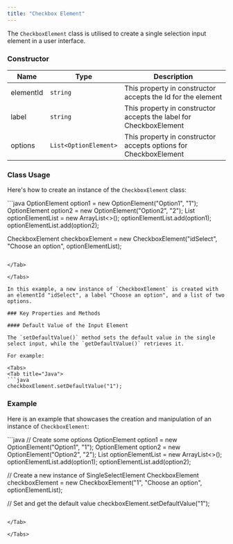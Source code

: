 ```yaml
---
title: "Checkbox Element"
---
```


The `CheckboxElement` class is utilised to create a single selection input element in a user interface.

### Constructor

| Name      | Type                  | Description                                                        |
| --------- | --------------------- | ------------------------------------------------------------------ |
| elementId | `string`              | This property in constructor accepts the Id for the element        |
| label     | `string`              | This property in constructor accepts the label for CheckboxElement |
| options   | `List<OptionElement>` | This property in constructor accepts options for CheckboxElement   |

### Class Usage

Here's how to create an instance of the `CheckboxElement` class:

<Tabs>
<Tab title="Java">
```java
OptionElement option1 = new OptionElement("Option1", "1");
OptionElement option2 = new OptionElement("Option2", "2");
List<OptionElement> optionElementList = new ArrayList<>();
optionElementList.add(option1);
optionElementList.add(option2);

CheckboxElement checkboxElement = new CheckboxElement("idSelect", "Choose an option", optionElementList);
```

</Tab>

</Tabs>

In this example, a new instance of `CheckboxElement` is created with an elementId "idSelect", a label "Choose an option", and a list of two options.

### Key Properties and Methods

#### Default Value of the Input Element

The `setDefaultValue()` method sets the default value in the single select input, while the `getDefaultValue()` retrieves it.

For example:

<Tabs>
<Tab title="Java">
```java
checkboxElement.setDefaultValue("1");
```

</Tab>

</Tabs>

### Example

Here is an example that showcases the creation and manipulation of an instance of `CheckboxElement`:

<Tabs>
<Tab title="Java">
```java
// Create some options
OptionElement option1 = new OptionElement("Option1", "1");
OptionElement option2 = new OptionElement("Option2", "2");
List<OptionElement> optionElementList = new ArrayList<>();
optionElementList.add(option1);
optionElementList.add(option2);

// Create a new instance of SingleSelectElement
CheckboxElement checkboxElement = new CheckboxElement("1", "Choose an option", optionElementList);

// Set and get the default value
checkboxElement.setDefaultValue("1");
```

</Tab>

</Tabs>

